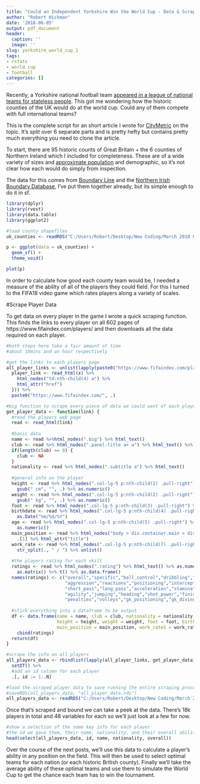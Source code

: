 ```yaml
---
title: "Could an Independent Yorkshire Win the World Cup - Data & Scraping"
author: "Robert Hickman"
date: '2018-06-05'
output: pdf_document
header:
  caption: ''
  image: ''
slug: yorkshire_world_cup_1
tags:
- rstats
- world cup
- football
categories: []
---
```


Recently, a Yorkshire national football team [appeared in a league of national teams for stateless people](https://www.theguardian.com/uk-news/2018/jan/28/yorkshire-football-team-makes-debut-in-world-league-of-stateless-peoples). This got me wondering how the historic counties of the UK would do at the world cup. Could any of them compete with full international teams?

This is the complete script for an short article I wrote for [CityMetric](https://www.citymetric.com/horizons/football-could-independent-yorkshire-win-world-cup-3961) on the topic. It's split over 6 separate parts and is pretty hefty but contains pretty much everything you need to clone the article.

To start, there are 95 historic counts of Great Britain + the 6 counties of Northern Ireland which I included for completeness. These are of a wide variety of sizes and [approximate population](https://www.citymetric.com/horizons/which-historic-english-county-has-highest-population-3386) and demographic, so it's not clear how each would do simply from inspection.

The data for this comes from [Boundary Line](https://www.ordnancesurvey.co.uk/business-and-government/products/boundary-line.html) and the [Northern Irish Boundary Database](https://www.opendatani.gov.uk/dataset?q=boundary), I've put them together already, but its simple enough to do it in sf.

```r
library(dplyr)
library(rvest)
library(data.table)
library(ggplot2)

```

```r
#load county shapefiles
uk_counties <- readRDS("C:/Users/Robert/Desktop/New Coding/March 2018 UK World Cup/uk_counties.rds")
```

```r
p <- ggplot(data = uk_counties) +
  geom_sf() +
  theme_void()

plot(p)
```

In order to calculate how good each county team would be, I needed a measure of the ability of all of the players they could field. For this I turned to the FIFA18 video game which rates players along a variety of scales.

#Scrape Player Data

To get data on every player in the game I wrote a quick scraping function. This finds the links to every player on all 602 pages of https://www.fifaindex.com/players/ and then downloads all the data required on each player.

```r

#both steps here take a fair amount of time
#about 10mins and an hour respectively

#get the links to each players page
all_player_links <- unlist(lapply(paste0("https://www.fifaindex.com/players/", 1:602), function(x) {
  player_link <- read_html(x) %>%
    html_nodes("td:nth-child(4) a") %>%
    html_attr("href")
  })) %>%
  paste0("https://www.fifaindex.com/", .)

#big function to scrape every piece of data we could want of each players page
get_player_data <- function(link) {
  #read the players web page
  read <- read_html(link)
  
  #basic data
  name <- read %>%html_nodes(".big") %>% html_text()
  club <- read %>% html_nodes(".panel-title a+ a") %>% html_text() %>% .[length(.)]
  if(length(club) == 0) {
    club <- NA
  }
  nationality <- read %>% html_nodes(".subtitle a") %>% html_text()
  
  #general info on the player
  height <- read %>% html_nodes(".col-lg-5 p:nth-child(1) .pull-right") %>% html_text() %>%
    gsub(" cm", "", .) %>% as.numeric()
  weight <- read %>% html_nodes(".col-lg-5 p:nth-child(2) .pull-right") %>% html_text() %>%
    gsub(" kg", "", .) %>% as.numeric()
  foot <- read %>% html_nodes(".col-lg-5 p:nth-child(3) .pull-right") %>% html_text()
  birthdate <- read %>% html_nodes(".col-lg-5 p:nth-child(4) .pull-right") %>% html_text() %>%
    as.Date("%m/%d/%Y")
  age <- read %>% html_nodes(".col-lg-5 p:nth-child(5) .pull-right") %>% html_text() %>%
    as.numeric()
  main_position <- read %>% html_nodes("body > div.container.main > div:nth-child(3) > div.col-md-8 > div:nth-child(3) > div.col-lg-5.col-sm-6 > div > div.panel-body > p:nth-child(6) > span > a") %>% 
    .[1] %>% html_attr("title")
  work_rate <- read %>% html_nodes(".col-lg-5 p:nth-child(7) .pull-right") %>% html_text() %>% 
    str_split(., " / ") %>% unlist()
  
  #the players rating for each skill
  ratings <- read %>% html_nodes(".rating") %>% html_text() %>% as.numeric() %>%
    as.matrix() %>% t() %>% as.data.frame()
  names(ratings) <- c("overall","specific","ball_control","dribbling","marking","slide_tackle","stand_tackle",
                      "aggression","reactions","positioning","interceptions","vision","composure","crossing",
                      "short_pass","long_pass","acceleration","stamina","strength","balance","sprint_speed",
                      "agility","jumping","heading","shot_power","finishing","long_shots","curve","free_kicks",
                      "penalties","volleys","gk_positioning","gk_diving","gk_handling","gk_kicking","gk_reflexes")
  
  #stick everything into a dataframe to be output
  df <- data.frame(name = name, club = club, nationality = nationality,
                   height = height, weight = weight, foot = foot, birthdate = birthdate, age = age,
                   main_position = main_position, work_rate1 = work_rate[1], work_rate2 = work_rate[2]) %>%
    cbind(ratings)
  return(df)
}

#scrape the info on all players
all_players_data <- rbindlist(lapply(all_player_links, get_player_data)) %>%
  setDT() %>%
  #add an id column for each player
  .[, id := 1:.N]

```

```r
#load the scraped player data to save running the entire scraping procedure
#saveRDS(all_players_data, "all_player_data.rds")
all_players_data <- readRDS("C:/Users/Robert/Desktop/New Coding/March 2018 UK World Cup/all_player_data.rds")
```

Once that's scraped and bound we can take a peek at the data. There's 18k players in total and 48 variables for each so we'll just look at a few for now.

```r
#show a selection of the some key info for each player
#the id we gave them, their name, nationality, and their overall ability
head(select(all_players_data, id, name, nationality, overall))
```

Over the course of the next posts, we'll use this data to calculate a player's ability in any position on the field. This will then be used to select optimal teams for each nation (or each historic British county). Finally we'll take the average ability of these optimal teams and use them to simulate the World Cup to get the chance each team has to win the tournament.

